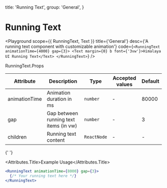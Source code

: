 
  title: 'Running Text',
  group: 'General',
}

# Running Text

<Playground
  scope={{ RunningText, Text }}
  title={'General'}
  desc={'A running text component with customizable animation'}
  code={`
    <RunningText animationTime={4000} gap={3}>
      <Text margin={0} b font={'3vw'}>Himalaya UI Running Text</Text>
    </RunningText>
  `}
/>

<Attributes edit="/pages/components/running-text.mdx" >
<Attributes.Title>RunningText.Props</Attributes.Title>

| Attribute     | Description                            | Type        | Accepted values | Default |
| ------------- | -------------------------------------- | ----------- | --------------- | ------- |
| animationTime | Animation duration in ms               | `number`    | -               | 80000   |
| gap           | Gap between running text items (in vw) | `number`    | -               | 3       |
| children      | Running text content                   | `ReactNode` | -               | -       |

{' '}

<Attributes.Title>Example Usage</Attributes.Title>

```jsx
<RunningText animationTime={8000} gap={3}>
  {/* Your running text here */}
</RunningText>
```

</Attributes >
<style jsx>{`
  .running-outer {
    max-width: 100%;
    overflow: hidden;
  }
`}</style>
